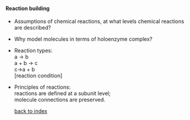 
#### Reaction building

* Assumptions of chemical reactions, at what levels chemical reactions are described?
* Why model molecules in terms of holoenzyme complex?
* Reaction types:  
    a -> b  
    a + b -> c  
    c->a + b  
    [reaction condition]
* Principles of reactions:  
    reactions are defined at a subunit level;  
    molecule connections are preserved.  
  
  [back to index](index.html)